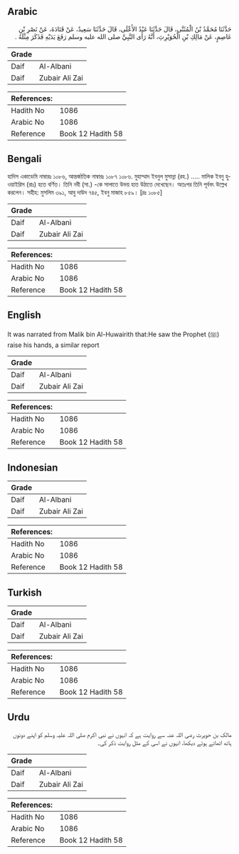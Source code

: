 ## Arabic


<div dir="rtl" lang="ar" style={{fontSize:'larger',backgroundColor:'#f8f9fa',padding:20}}>
حَدَّثَنَا مُحَمَّدُ بْنُ الْمُثَنَّى، قَالَ حَدَّثَنَا عَبْدُ الأَعْلَى، قَالَ حَدَّثَنَا سَعِيدٌ، عَنْ قَتَادَةَ، عَنْ نَصْرِ بْنِ عَاصِمٍ، عَنْ مَالِكِ بْنِ الْحُوَيْرِثِ، أَنَّهُ رَأَى النَّبِيَّ صلى الله عليه وسلم رَفَعَ يَدَيْهِ فَذَكَرَ مِثْلَهُ ‏.‏
</div>
<div style={{backgroundColor:'#f8f9fa',padding:20, marginBottom: 10}}><table> <thead> <tr> <th>Grade</th> <th></th> </tr> </thead> <tbody> <tr><td>Daif</td><td>Al-Albani</td></tr><tr><td>Daif</td><td>Zubair Ali Zai</td></tr></tbody></table><table> <thead> <tr> <th>References:</th> <th></th> </tr> </thead> <tbody><tr><td>Hadith No</td><td>1086</td></tr><tr><td>Arabic No</td><td>1086</td></tr><tr><td>Reference</td><td>Book 12 Hadith 58</td></tr></tbody></table></div>

## Bengali


<div dir="ltr" lang="bn" style={{fontSize:'larger',backgroundColor:'#f8f9fa',padding:20}}>
হাদিস একাডেমি নাম্বারঃ ১০৮৬, আন্তর্জাতিক নাম্বারঃ ১০৮৭ ১০৮৬. মুহাম্মাদ ইবনুল মুসান্না (রহ.) ..... মালিক ইবনু হুওয়াইরিস (রাঃ) হতে বর্ণিত। তিনি নবী (সা.) -কে সালাতে উভয় হাত উঠাতে দেখেছেন। অতঃপর তিনি পূর্ববৎ উল্লেখ করলেন। সহীহ: মুসলিম ৩৯১, আবু দাউদ ৭৪৫, ইবনু মাজাহ ৮৫৯। [দ্রঃ ১০৮৫]
</div>
<div style={{backgroundColor:'#f8f9fa',padding:20, marginBottom: 10}}><table> <thead> <tr> <th>Grade</th> <th></th> </tr> </thead> <tbody> <tr><td>Daif</td><td>Al-Albani</td></tr><tr><td>Daif</td><td>Zubair Ali Zai</td></tr></tbody></table><table> <thead> <tr> <th>References:</th> <th></th> </tr> </thead> <tbody><tr><td>Hadith No</td><td>1086</td></tr><tr><td>Arabic No</td><td>1086</td></tr><tr><td>Reference</td><td>Book 12 Hadith 58</td></tr></tbody></table></div>

## English


<div dir="ltr" lang="en" style={{fontSize:'larger',backgroundColor:'#f8f9fa',padding:20}}>
It was narrated from Malik bin Al-Huwairith that:He saw the Prophet (ﷺ) raise his hands, a similar report
</div>
<div style={{backgroundColor:'#f8f9fa',padding:20, marginBottom: 10}}><table> <thead> <tr> <th>Grade</th> <th></th> </tr> </thead> <tbody> <tr><td>Daif</td><td>Al-Albani</td></tr><tr><td>Daif</td><td>Zubair Ali Zai</td></tr></tbody></table><table> <thead> <tr> <th>References:</th> <th></th> </tr> </thead> <tbody><tr><td>Hadith No</td><td>1086</td></tr><tr><td>Arabic No</td><td>1086</td></tr><tr><td>Reference</td><td>Book 12 Hadith 58</td></tr></tbody></table></div>

## Indonesian


<div dir="ltr" lang="id" style={{fontSize:'larger',backgroundColor:'#f8f9fa',padding:20}}>

</div>
<div style={{backgroundColor:'#f8f9fa',padding:20, marginBottom: 10}}><table> <thead> <tr> <th>Grade</th> <th></th> </tr> </thead> <tbody> <tr><td>Daif</td><td>Al-Albani</td></tr><tr><td>Daif</td><td>Zubair Ali Zai</td></tr></tbody></table><table> <thead> <tr> <th>References:</th> <th></th> </tr> </thead> <tbody><tr><td>Hadith No</td><td>1086</td></tr><tr><td>Arabic No</td><td>1086</td></tr><tr><td>Reference</td><td>Book 12 Hadith 58</td></tr></tbody></table></div>

## Turkish


<div dir="ltr" lang="tr" style={{fontSize:'larger',backgroundColor:'#f8f9fa',padding:20}}>

</div>
<div style={{backgroundColor:'#f8f9fa',padding:20, marginBottom: 10}}><table> <thead> <tr> <th>Grade</th> <th></th> </tr> </thead> <tbody> <tr><td>Daif</td><td>Al-Albani</td></tr><tr><td>Daif</td><td>Zubair Ali Zai</td></tr></tbody></table><table> <thead> <tr> <th>References:</th> <th></th> </tr> </thead> <tbody><tr><td>Hadith No</td><td>1086</td></tr><tr><td>Arabic No</td><td>1086</td></tr><tr><td>Reference</td><td>Book 12 Hadith 58</td></tr></tbody></table></div>

## Urdu


<div dir="rtl" lang="ur" style={{fontSize:'larger',backgroundColor:'#f8f9fa',padding:20}}>
مالک بن حویرث رضی اللہ عنہ سے روایت ہے کہ انہوں نے نبی اکرم صلی اللہ علیہ وسلم کو اپنے دونوں ہاتھ اٹھاتے ہوئے دیکھا، انہوں نے اسی کے مثل روایت ذکر کی۔
</div>
<div style={{backgroundColor:'#f8f9fa',padding:20, marginBottom: 10}}><table> <thead> <tr> <th>Grade</th> <th></th> </tr> </thead> <tbody> <tr><td>Daif</td><td>Al-Albani</td></tr><tr><td>Daif</td><td>Zubair Ali Zai</td></tr></tbody></table><table> <thead> <tr> <th>References:</th> <th></th> </tr> </thead> <tbody><tr><td>Hadith No</td><td>1086</td></tr><tr><td>Arabic No</td><td>1086</td></tr><tr><td>Reference</td><td>Book 12 Hadith 58</td></tr></tbody></table></div>
